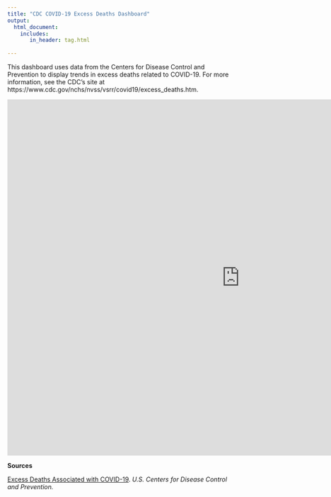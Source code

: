 ```yaml
---
title: "CDC COVID-19 Excess Deaths Dashboard"
output:
  html_document:
    includes:
       in_header: tag.html
  
---
```


This dashboard uses data from the Centers for Disease Control and Prevention to display trends in excess deaths related to COVID-19. For more information, see the CDC's site at https://www.cdc.gov/nchs/nvss/vsrr/covid19/excess_deaths.htm.


<iframe src="https://public.tableau.com/views/ExcessDeathsCDC/EXCESS_DEATHS?:showVizHome=no&amp;:embed=true" scrolling="no"
 width="1050" height="805" frameBorder = "0"></iframe>
 
 
**Sources**


[Excess Deaths Associated with COVID-19](https://www.cdc.gov/nchs/nvss/vsrr/covid19/excess_deaths.htm). *U.S. Centers for Disease Control and Prevention.*